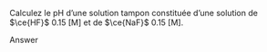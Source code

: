 ::: {.Exercise data-latex=""}

Calculez le pH d’une solution tampon constituée d’une solution de $\ce{HF}$ 0.15 [M] et de $\ce{NaF}$ 0.15 [M].
\vspace{\stretch{1}}

:::

::: {.Answer data-latex=""}

Answer

:::
